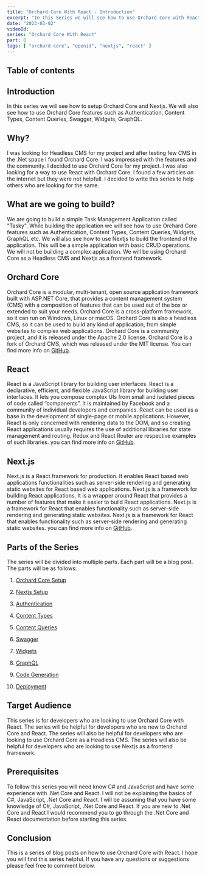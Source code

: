 ```yaml
---
title: "Orchard Core With React - Introduction"
excerpt: "In this Series we will see how to use Orchard Core with React."
date: "2023-03-02"
videoId: 
series: "Orchard Core With React"
part: 0
tags: [ "orchard-core", "openid", "nextjs", "react" ]
---
```


## Table of contents

## Introduction

In this series we will see how to setup Orchard Core and Nextjs. We will also see how to use Orchard Core features such as Authentication, Content Types, Content Queries, Swagger, Widgets, GraphQL.

## Why?

I was looking for Headless CMS for my project and after testing few CMS in the .Net space I found Orchard Core. I was impressed with the features and the community. I decided to use Orchard Core for my project. I was also looking for a way to use React with Orchard Core. I found a few articles on the internet but they were not helpfull. I decided to write this series to help others who are looking for the same.

## What are we going to build?

We are going to build a simple Task Management Application called "Tasky". While building the application we will see how to use Orchard Core features such as Authentication, Content Types, Content Queries, Widgets, GraphQL etc. We will also see how to use Nextjs to build the frontend of the application. This will be a simple application with basic CRUD operations. We will not be building a complex application. We will be using Orchard Core as a Headless CMS and Nextjs as a frontend framework. 

## Orchard Core

Orchard Core is a modular, multi-tenant, open source application framework built with ASP.NET Core, that provides a content management system (CMS) with a composition of features that can be used out of the box or extended to suit your needs. Orchard Core is a cross-platform framework, so it can run on Windows, Linux or macOS. Orchard Core is also a headless CMS, so it can be used to build any kind of application, from simple websites to complex web applications. Orchard Core is a community project, and it is released under the Apache 2.0 license. Orchard Core is a fork of Orchard CMS, which was released under the MIT license. You can find more info on [GitHub](https://github.com/OrchardCMS/OrchardCore).

## React

React is a JavaScript library for building user interfaces. React is a declarative, efficient, and flexible JavaScript library for building user interfaces. It lets you compose complex UIs from small and isolated pieces of code called “components”. It is maintained by Facebook and a community of individual developers and companies. React can be used as a base in the development of single-page or mobile applications. However, React is only concerned with rendering data to the DOM, and so creating React applications usually requires the use of additional libraries for state management and routing. Redux and React Router are respective examples of such libraries. you can find more info on [GitHub](https://github.com/facebook/react).

## Next.js

Next.js is a React framework for production. It enables React based web applications functionalities such as server-side rendering and generating static websites for React based web applications. Next.js is a framework for building React applications. It is a wrapper around React that provides a number of features that make it easier to build React applications. Next.js is a framework for React that enables functionality such as server-side rendering and generating static websites. Next.js is a framework for React that enables functionality such as server-side rendering and generating static websites. you can find more info on [GitHub](https://github.com/vercel/next.js).

## Parts of the Series

The series will be divided into multiple parts. Each part will be a blog post. The parts will be as follows:

1. [Orchard Core Setup](/posts/orchard-core-with-react-part-1-orchard-core-setup)

2. [Nextjs Setup](/posts/orchard-core-with-react-part-2-nextjs-setup)

3. [Authentication](/posts/orchard-core-with-react-part-3-authentication)

4. [Content Types](/posts/orchard-core-with-react-part-4-content-types)

5. [Content Queries](/posts/orchard-core-with-react-part-5-content-queries) 

6. [Swagger](/posts/orchard-core-with-react-part-6-swagger)

7. [Widgets](/posts/orchard-core-with-react-part-7-widgets)

8. [GraphQL](/posts/orchard-core-with-react-part-8-graphql)

9. [Code Generation](/posts/orchard-core-with-react-part-9-code-generation)

10. [Deployment](/posts/orchard-core-with-react-part-10-deployment)

## Target Audience

This series is for developers who are looking to use Orchard Core with React. The series will be helpful for developers who are new to Orchard Core and React. The series will also be helpful for developers who are looking to use Orchard Core as a Headless CMS. The series will also be helpful for developers who are looking to use Nextjs as a frontend framework.

## Prerequisites

To follow this series you will need know C# and JavaScript and have some experience with .Net Core and React. I will not be explaining the basics of C#, JavaScript, .Net Core and React. I will be assuming that you have some knowledge of C#, JavaScript, .Net Core and React. If you are new to .Net Core and React I would recommend you to go through the .Net Core and React documentation before starting this series.

## Conclusion

This is a series of blog posts on how to use Orchard Core with React. I hope you will find this series helpful. If you have any questions or suggestions please feel free to comment below.

